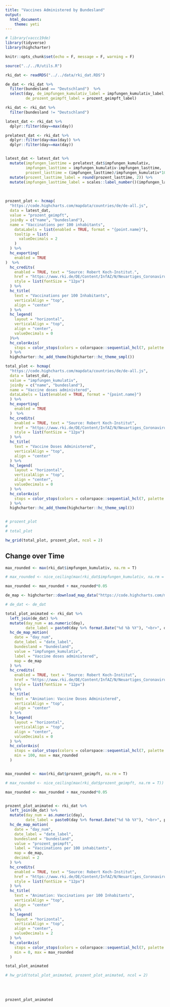 ```yaml
---
title: "Vaccines Administered by Bundesland"
output: 
  html_document:
    theme: yeti
---
```





```r
# library(vaccc19de)
library(tidyverse)
library(highcharter)

knitr::opts_chunk$set(echo = F, message = F, warning = F)

source("../../R/utils.R")

rki_dat <- readRDS("../../data/rki_dat.RDS")

de_dat <- rki_dat %>% 
  filter(bundesland == "Deutschland")  %>% 
  select(day, de_impfungen_kumulativ_label = impfungen_kumulativ_label,
         de_prozent_geimpft_label = prozent_geimpft_label)

rki_dat <- rki_dat %>% 
  filter(bundesland != "Deutschland")

latest_dat <- rki_dat %>% 
  dplyr::filter(day==max(day))

prelatest_dat <- rki_dat %>% 
  dplyr::filter(day<max(day)) %>% 
  dplyr::filter(day==max(day))


latest_dat <- latest_dat %>% 
  mutate(impfungen_lasttime = prelatest_dat$impfungen_kumulativ,
         impfungen_lasttime = impfungen_kumulativ-impfungen_lasttime,
         prozent_lasttime = (impfungen_lasttime)/impfungen_kumulativ*100) %>% 
  mutate(prozent_lasttime_label = round(prozent_lasttime, 2)) %>% 
  mutate(impfungen_lasttime_label = scales::label_number()(impfungen_lasttime) %>% str_remove_all("\\.0"))
```


<br>

```r
    
prozent_plot <- hcmap(
  "https://code.highcharts.com/mapdata/countries/de/de-all.js",
  data = latest_dat,
  value = "prozent_geimpft",
  joinBy = c("name", "bundesland"),
  name = "Vaccinations per 100 inhabitants",
    dataLabels = list(enabled = TRUE, format = "{point.name}"),
    tooltip = list(
      valueDecimals = 2
    )
  ) %>%
  hc_exporting(
    enabled = TRUE
)  %>% 
  hc_credits(
    enabled = TRUE, text = "Source: Robert Koch-Institut.",
    href = "https://www.rki.de/DE/Content/InfAZ/N/Neuartiges_Coronavirus/Daten/Impfquoten-Tab.html",
    style = list(fontSize = "12px")
  ) %>%
  hc_title(
    text = "Vaccinations per 100 Inhabitants",
    verticalAlign = "top",
    align = "center"
  ) %>% 
  hc_legend(
    layout = "horizontal",
    verticalAlign = "top",
    align = "center",
    valueDecimals = 0
  )%>%
  hc_colorAxis(
    stops = color_stops(colors = colorspace::sequential_hcl(7, palette = "Blues 3", rev = T))
  ) %>%
  highcharter::hc_add_theme(highcharter::hc_theme_smpl())

total_plot <- hcmap(
  "https://code.highcharts.com/mapdata/countries/de/de-all.js",
  data = latest_dat,
  value = "impfungen_kumulativ",
  joinBy = c("name", "bundesland"),
  name = "Vaccine doses administered",
  dataLabels = list(enabled = TRUE, format = "{point.name}")
  ) %>%
  hc_exporting(
    enabled = TRUE
  )  %>% 
  hc_credits(
    enabled = TRUE, text = "Source: Robert Koch-Institut",
    href = "https://www.rki.de/DE/Content/InfAZ/N/Neuartiges_Coronavirus/Daten/Impfquoten-Tab.html",
    style = list(fontSize = "12px")
  ) %>%
  hc_title(
    text = "Vaccine Doses Administered",
    verticalAlign = "top",
    align = "center"
  ) %>% 
  hc_legend(
    layout = "horizontal",
    verticalAlign = "top",
    align = "center",
    valueDecimals = 0
  ) %>%
  hc_colorAxis(
    stops = color_stops(colors = colorspace::sequential_hcl(7, palette = "Mint", rev = T))
  ) %>%
  highcharter::hc_add_theme(highcharter::hc_theme_smpl())


# prozent_plot
# 
# total_plot

hw_grid(total_plot, prozent_plot, ncol = 2)

```


## Change over Time

```r

max_rounded <- max(rki_dat$impfungen_kumulativ, na.rm = T)

# max_rounded <- nice_ceiling(max(rki_dat$impfungen_kumulativ, na.rm = T))

max_rounded <- max_rounded + max_rounded*0.05

de_map <- highcharter::download_map_data("https://code.highcharts.com/mapdata/countries/de/de-all.js")

# de_dat <- de_dat

total_plot_animated <- rki_dat %>%
  left_join(de_dat) %>% 
  mutate(day_num = as.numeric(day),
         date_label = paste0(day %>% format.Date("%d %b %Y"), "<br>", de_impfungen_kumulativ_label, " Vaccinations") %>% as.factor()) %>% 
  hc_de_map_motion(
    date = "day_num",
    date_label = "date_label",
    bundesland = "bundesland",
    value = "impfungen_kumulativ",
    label = "Vaccine doses administered",
    map = de_map
  ) %>%
  hc_credits(
    enabled = TRUE, text = "Source: Robert Koch-Institut",
    href = "https://www.rki.de/DE/Content/InfAZ/N/Neuartiges_Coronavirus/Daten/Impfquoten-Tab.html",
    style = list(fontSize = "12px")
  ) %>%
  hc_title(
    text = "Animation: Vaccine Doses Administered",
    verticalAlign = "top",
    align = "center"
  ) %>% 
  hc_legend(
    layout = "horizontal",
    verticalAlign = "top",
    align = "center",
    valueDecimals = 0
  ) %>%
  hc_colorAxis(
    stops = color_stops(colors = colorspace::sequential_hcl(7, palette = "Mint", rev = T)),
    min = 100, max = max_rounded
  )


max_rounded <- max(rki_dat$prozent_geimpft, na.rm = T)

# max_rounded <- nice_ceiling(max(rki_dat$prozent_geimpft, na.rm = T))

max_rounded <- max_rounded + max_rounded*0.05


prozent_plot_animated <- rki_dat %>%
  left_join(de_dat) %>% 
  mutate(day_num = as.numeric(day),
         date_label = paste0(day %>% format.Date("%d %b %Y"), "<br>", prozent_geimpft_label, " Vaccinations per 100 inhabitants") %>% as.factor()) %>% 
  hc_de_map_motion(
    date = "day_num",
    date_label = "date_label",
    bundesland = "bundesland",
    value = "prozent_geimpft",
    label = "Vaccinations per 100 inhabitants",
    map = de_map, 
    decimal = 2
  ) %>%
  hc_credits(
    enabled = TRUE, text = "Source: Robert Koch-Institut",
    href = "https://www.rki.de/DE/Content/InfAZ/N/Neuartiges_Coronavirus/Daten/Impfquoten-Tab.html",
    style = list(fontSize = "12px")
  ) %>%
  hc_title(
    text = "Animation: Vaccinations per 100 Inhabitants",
    verticalAlign = "top",
    align = "center"
  ) %>% 
  hc_legend(
    layout = "horizontal",
    verticalAlign = "top",
    align = "center",
    valueDecimals = 2
  ) %>%
  hc_colorAxis(
    stops = color_stops(colors = colorspace::sequential_hcl(7, palette = "Blues 3", rev = T)),
    min = 0, max = max_rounded
  )

total_plot_animated

# hw_grid(total_plot_animated, prozent_plot_animated, ncol = 2)

```


<br>
<br>

```r
prozent_plot_animated

```
